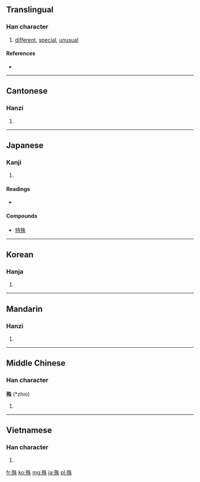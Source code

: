 ==Translingual==

===Han character===
{{Han char|rn=78|rad=歹|as=06|sn=10|four=1529<sub>0</sub>|canj=一弓竹十木 (MNHJD)}}

# [[different]], [[special]], [[unusual]]

====References====
* {{Han ref|kx=0580.250|dkj=16451|dj=0972.330|hdz=21385.130|uh=6B8A|ud=27530|bh=AEED|bd=44781}}

----

==Cantonese==

===Hanzi===
{{yue-hanzi|jyut=|y=syu4}}

# {{defn|lang=yue|sort=歹06}}

----

==Japanese==

===Kanji===
{{ja-kanji|grade=c|rs=歹06}}

# {{defn|lang=ja|sort=歹06}}

====Readings====
* {{ja-readings|on=[[しゅ]] ([[shu]]), [[じゅ]] ([[ju]])|kun=[[こと]] ([[koto]]), [[ころす]] ([[korosu]]), [[たつ]] ([[tatsu]])}}

====Compounds====
* [[特殊]]

----

==Korean==

===Hanja===
{{ko-hanja|hangeul=수|eumhun=|rv=su|mr=su|y=swu}}

# {{defn|lang=ko|sort=歹06}}

----

==Mandarin==

===Hanzi===
{{cmn-hanzi|pin=[[shū]] ([[shu1]])|wg=shu<sup>1</sup>}}

# {{defn|lang=cmn|sort=歹06}}

----

==Middle Chinese==

===Han character===
'''殊''' (*zhio)<!--Note: asterisk indicates that this character appears more than four times in the Tang Dynasty corpus of literature-->

# {{defn|lang=zhx-mid|sort=歹06}}

----

==Vietnamese==

===Han character===
{{vi-hantu|[[thù]], [[thùa]], [[thò]]|rs=歹06}}

# {{defn|lang=vi|sort=歹06}}

[[fr:殊]]
[[ko:殊]]
[[mg:殊]]
[[ja:殊]]
[[pl:殊]]